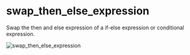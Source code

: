 # swap_then_else_expression

Swap the then and else expression of a if-else expression or conditional expression.

![swap_then_else_expression](https://raw.githubusercontent.com/charlescyt/pyramid_lint/main/docs/assets/swap_then_else_expression.gif)
